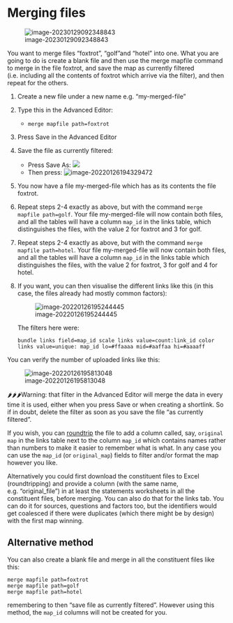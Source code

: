 # Merging files{#xmerging-files}

![image-20230129092348843](_assets/image-20230129092348843.png)

You want to merge files "foxtrot", "golf "and "hotel" into one. What you are going to do is create a blank file and then use the merge mapfile command to merge in the file foxtrot, and save the map as currently filtered (i.e. including all the contents of foxtrot which arrive via the filter), and then repeat for the others.

1. Create a new file under a new name e.g. "my-merged-file"

2. Type this in the Advanced Editor:

   - `merge mapfile path=foxtrot`

3. Press Save in the Advanced Editor

4. Save the file as currently filtered: 

   - Press Save As: ![](_assets/image-20220126194223383.png)
   - Then press: ![image-20220126194329472](_assets/image-20220126194329472.png)

5. You now have a file my-merged-file which has as its contents the file foxtrot.

6. Repeat steps 2-4 exactly as above, but with the command `merge mapfile path=golf`. Your file my-merged-file will now contain both files, and all the tables will have a column `map_id` in the links table, which distinguishes the files, with the value 2 for foxtrot and 3 for golf.

7. Repeat steps 2-4 exactly as above, but with the command `merge mapfile path=hotel`. Your file my-merged-file will now contain both files, and all the tables will have a column `map_id` in the links table which distinguishes the files, with the value 2 for foxtrot, 3 for golf and 4 for hotel.

8. If you want, you can then visualise the different links like this (in this case, the files already had mostly common factors):

   ![image-20220126195244445](_assets/image-20220126195244445.png)

   The filters here were:

   `bundle links field=map_id
   scale links value=count:link_id
   color links value=unique: map_id lo=#ffaaaa mid=#aaffaa hi=#aaaaff`

You can verify the number of uploaded links like this:

![image-20220126195813048](_assets/image-20220126195813048.png)

🌶️🌶️🌶️Warning: that filter in the Advanced Editor will merge the data in every time it is used, either when you press Save or when creating a shortlink. So if in doubt, delete the filter as soon as you save the file "as currently filtered".

If you wish, you can [roundtrip](#xroundtripping) the file to add a column called, say, `original map` in the links table next to the column `map_id` which contains names rather than numbers to make it easier to remember what is what. In any case you can use the `map_id` (or `original_map`) fields to filter and/or format the map however you like.

Alternatively you could first download the constituent files to Excel (roundtripping) and provide a column (with the same name, e.g. "original_file") in at least the statements worksheets in all the constituent files, before merging. You can also do that for the links tab. You can do it for sources, questions and factors too, but the identifiers would get coalesced if there were duplicates (which there might be by design) with the first map winning. 

## Alternative method

You can also create a blank file and merge in all the constituent files like this:

```
merge mapfile path=foxtrot
merge mapfile path=golf
merge mapfile path=hotel
```
remembering to then "save file as currently filtered". However using this method, the `map_id` columns will not be created for you.